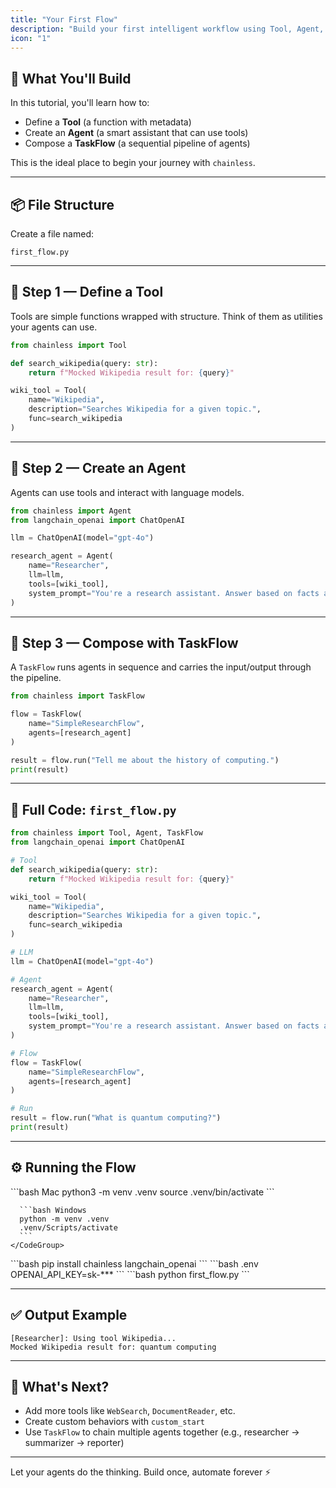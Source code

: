 ```yaml
---
title: "Your First Flow"
description: "Build your first intelligent workflow using Tool, Agent, and TaskFlow from chainless."
icon: "1"
---
```


## 🧠 What You'll Build

In this tutorial, you'll learn how to:

- Define a **Tool** (a function with metadata)
- Create an **Agent** (a smart assistant that can use tools)
- Compose a **TaskFlow** (a sequential pipeline of agents)

This is the ideal place to begin your journey with `chainless`.

---

## 📦 File Structure

Create a file named:

```
first_flow.py
```

---

## 🔧 Step 1 — Define a Tool

Tools are simple functions wrapped with structure. Think of them as utilities your agents can use.

```python
from chainless import Tool

def search_wikipedia(query: str):
    return f"Mocked Wikipedia result for: {query}"

wiki_tool = Tool(
    name="Wikipedia",
    description="Searches Wikipedia for a given topic.",
    func=search_wikipedia
)
```

---

## 🧠 Step 2 — Create an Agent

Agents can use tools and interact with language models.

```python
from chainless import Agent
from langchain_openai import ChatOpenAI

llm = ChatOpenAI(model="gpt-4o")

research_agent = Agent(
    name="Researcher",
    llm=llm,
    tools=[wiki_tool],
    system_prompt="You're a research assistant. Answer based on facts and use tools when needed."
)
```

---

## 🔗 Step 3 — Compose with TaskFlow

A `TaskFlow` runs agents in sequence and carries the input/output through the pipeline.

```python
from chainless import TaskFlow

flow = TaskFlow(
    name="SimpleResearchFlow",
    agents=[research_agent]
)

result = flow.run("Tell me about the history of computing.")
print(result)
```

---

## 🧪 Full Code: `first_flow.py`

```python first_flow.py
from chainless import Tool, Agent, TaskFlow
from langchain_openai import ChatOpenAI

# Tool
def search_wikipedia(query: str):
    return f"Mocked Wikipedia result for: {query}"

wiki_tool = Tool(
    name="Wikipedia",
    description="Searches Wikipedia for a given topic.",
    func=search_wikipedia
)

# LLM
llm = ChatOpenAI(model="gpt-4o")

# Agent
research_agent = Agent(
    name="Researcher",
    llm=llm,
    tools=[wiki_tool],
    system_prompt="You're a research assistant. Answer based on facts and use tools when needed."
)

# Flow
flow = TaskFlow(
    name="SimpleResearchFlow",
    agents=[research_agent]
)

# Run
result = flow.run("What is quantum computing?")
print(result)
```

---

## ⚙️ Running the Flow

<Steps>
  <Step title="Create a virtual environment">
    <CodeGroup>
      ```bash Mac
      python3 -m venv .venv
      source .venv/bin/activate
      ```

      ```bash Windows
      python -m venv .venv
      .venv/Scripts/activate
      ```
    </CodeGroup>
  </Step>

  <Step title="Install dependencies">
    ```bash
    pip install chainless langchain_openai 
    ```
  </Step>

  <Step title="Set your API key">
    ```bash .env
    OPENAI_API_KEY=sk-***
    ```
  </Step>

  <Step title="Run your script">
    ```bash
    python first_flow.py
    ```
  </Step>
</Steps>

---

## ✅ Output Example

```
[Researcher]: Using tool Wikipedia...
Mocked Wikipedia result for: quantum computing
```

---

## 🚀 What's Next?

- Add more tools like `WebSearch`, `DocumentReader`, etc.
- Create custom behaviors with `custom_start`
- Use `TaskFlow` to chain multiple agents together (e.g., researcher → summarizer → reporter)

---

Let your agents do the thinking. Build once, automate forever ⚡
